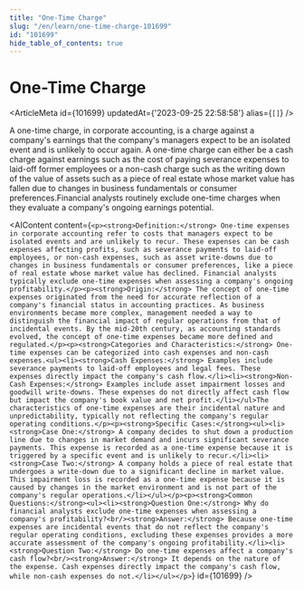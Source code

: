 ```yaml
---
title: "One-Time Charge"
slug: "/en/learn/one-time-charge-101699"
id: "101699"
hide_table_of_contents: true
---
```



# One-Time Charge

<ArticleMeta id={101699} updatedAt={'2023-09-25 22:58:58'} alias={`[]`} />
<div className='border-solid border-b border-t-0 my-4 border-[var(--ifm-color-gray-300)]' />

A one-time charge, in corporate accounting, is a charge against a company's earnings that the company's managers expect to be an isolated event and is unlikely to occur again. A one-time charge can either be a cash charge against earnings such as the cost of paying severance expenses to laid-off former employees or a non-cash charge such as the writing down of the value of assets such as a piece of real estate whose market value has fallen due to changes in business fundamentals or consumer preferences.Financial analysts routinely exclude one-time charges when they evaluate a company's ongoing earnings potential.

<AIContent content={`<p><strong>Definition:</strong> One-time expenses in corporate accounting refer to costs that managers expect to be isolated events and are unlikely to recur. These expenses can be cash expenses affecting profits, such as severance payments to laid-off employees, or non-cash expenses, such as asset write-downs due to changes in business fundamentals or consumer preferences, like a piece of real estate whose market value has declined. Financial analysts typically exclude one-time expenses when assessing a company's ongoing profitability.</p><p><strong>Origin:</strong> The concept of one-time expenses originated from the need for accurate reflection of a company's financial status in accounting practices. As business environments became more complex, management needed a way to distinguish the financial impact of regular operations from that of incidental events. By the mid-20th century, as accounting standards evolved, the concept of one-time expenses became more defined and regulated.</p><p><strong>Categories and Characteristics:</strong> One-time expenses can be categorized into cash expenses and non-cash expenses.<ul><li><strong>Cash Expenses:</strong> Examples include severance payments to laid-off employees and legal fees. These expenses directly impact the company's cash flow.</li><li><strong>Non-Cash Expenses:</strong> Examples include asset impairment losses and goodwill write-downs. These expenses do not directly affect cash flow but impact the company's book value and net profit.</li></ul>The characteristics of one-time expenses are their incidental nature and unpredictability, typically not reflecting the company's regular operating conditions.</p><p><strong>Specific Cases:</strong><ul><li><strong>Case One:</strong> A company decides to shut down a production line due to changes in market demand and incurs significant severance payments. This expense is recorded as a one-time expense because it is triggered by a specific event and is unlikely to recur.</li><li><strong>Case Two:</strong> A company holds a piece of real estate that undergoes a write-down due to a significant decline in market value. This impairment loss is recorded as a one-time expense because it is caused by changes in the market environment and is not part of the company's regular operations.</li></ul></p><p><strong>Common Questions:</strong><ul><li><strong>Question One:</strong> Why do financial analysts exclude one-time expenses when assessing a company's profitability?<br/><strong>Answer:</strong> Because one-time expenses are incidental events that do not reflect the company's regular operating conditions, excluding these expenses provides a more accurate assessment of the company's ongoing profitability.</li><li><strong>Question Two:</strong> Do one-time expenses affect a company's cash flow?<br/><strong>Answer:</strong> It depends on the nature of the expense. Cash expenses directly impact the company's cash flow, while non-cash expenses do not.</li></ul></p>`} id={101699} />
